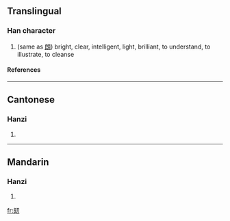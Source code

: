 ==Translingual==
===Han character===
{{Han char|rad=刀|as=07|sn=9|four=|canj=戈戈尸竹 (IISH), 戈女尸竹 (IVSH)}}
# (same as [[朗]]) bright, clear, intelligent, light, brilliant, to understand, to illustrate, to cleanse
====References====
{{Han ref|kx=0140.290|hdz=10338.150|uh=34EA|ud=13546}}

----
==Cantonese==
===Hanzi===
{{yue-hanzi|jyut=|y=long5}}
# {{defn|Cantonese}}

----
==Mandarin==
===Hanzi===
{{cmn-hanzi|pin=[[lǎng]] (lang3)|wg=lang<sup>3</sup>}}
# {{defn|Mandarin}}

[[fr:㓪]]